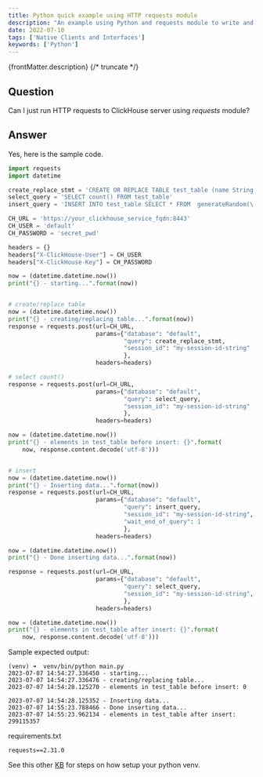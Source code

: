 ```yaml
---
title: Python quick example using HTTP requests module
description: "An example using Python and requests module to write and read to ClickHouse"
date: 2022-07-10
tags: ['Native Clients and Interfaces']
keywords: ['Python']
---
```


{frontMatter.description}
{/* truncate */}

## Question

Can I just run HTTP requests to ClickHouse server using _requests_ module?

## Answer

Yes, here is the sample code.

```py
import requests
import datetime

create_replace_stmt = 'CREATE OR REPLACE TABLE test_table (name String, age UInt8) Engine=MergeTree ORDER BY tuple();'
select_query = 'SELECT count() FROM test_table'
insert_query = 'INSERT INTO test_table SELECT * FROM  generateRandom(\'name String, age UInt8\',1,1) LIMIT 300000000'

CH_URL = 'https://your_clickhouse_service_fqdn:8443'
CH_USER = 'default'
CH_PASSWORD = 'secret_pwd'

headers = {}
headers["X-ClickHouse-User"] = CH_USER
headers["X-ClickHouse-Key"] = CH_PASSWORD

now = (datetime.datetime.now())
print("{} - starting...".format(now))


# create/replace table
now = (datetime.datetime.now())
print("{} - creating/replacing table...".format(now))
response = requests.post(url=CH_URL,
                         params={"database": "default",
                                 "query": create_replace_stmt,
                                 "session_id": "my-session-id-string"
                                 },
                         headers=headers)

# select count()
response = requests.post(url=CH_URL,
                         params={"database": "default",
                                 "query": select_query,
                                 "session_id": "my-session-id-string"
                                 },
                         headers=headers)

now = (datetime.datetime.now())
print("{} - elements in test_table before insert: {}".format(
    now, response.content.decode('utf-8')))


# insert
now = (datetime.datetime.now())
print("{} - Inserting data...".format(now))
response = requests.post(url=CH_URL,
                         params={"database": "default",
                                 "query": insert_query,
                                 "session_id": "my-session-id-string",
                                 "wait_end_of_query": 1
                                 },
                         headers=headers)

now = (datetime.datetime.now())
print("{} - Done inserting data...".format(now))

response = requests.post(url=CH_URL,
                         params={"database": "default",
                                 "query": select_query,
                                 "session_id": "my-session-id-string",
                                 },
                         headers=headers)

now = (datetime.datetime.now())
print("{} - elements in test_table after insert: {}".format(
    now, response.content.decode('utf-8')))
```

Sample expected output:

```
(venv) ➜  venv/bin/python main.py
2023-07-07 14:54:27.336450 - starting...
2023-07-07 14:54:27.336476 - creating/replacing table...
2023-07-07 14:54:28.125270 - elements in test_table before insert: 0

2023-07-07 14:54:28.125352 - Inserting data...
2023-07-07 14:55:23.788466 - Done inserting data...
2023-07-07 14:55:23.962134 - elements in test_table after insert: 299115357
```

requirements.txt

```
requests==2.31.0
```

See this other [KB](https://clickhouse.com/docs/knowledgebase/python-clickhouse-connect-example#steps) for steps on how setup your python venv.


